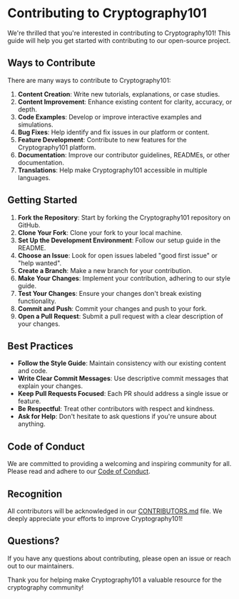 # Contributing to Cryptography101

We're thrilled that you're interested in contributing to Cryptography101! This guide will help you get started with contributing to our open-source project.

## Ways to Contribute

There are many ways to contribute to Cryptography101:

1. **Content Creation**: Write new tutorials, explanations, or case studies.
2. **Content Improvement**: Enhance existing content for clarity, accuracy, or depth.
3. **Code Examples**: Develop or improve interactive examples and simulations.
4. **Bug Fixes**: Help identify and fix issues in our platform or content.
5. **Feature Development**: Contribute to new features for the Cryptography101 platform.
6. **Documentation**: Improve our contributor guidelines, READMEs, or other documentation.
7. **Translations**: Help make Cryptography101 accessible in multiple languages.

## Getting Started

1. **Fork the Repository**: Start by forking the Cryptography101 repository on GitHub.
2. **Clone Your Fork**: Clone your fork to your local machine.
3. **Set Up the Development Environment**: Follow our setup guide in the README.
4. **Choose an Issue**: Look for open issues labeled "good first issue" or "help wanted".
5. **Create a Branch**: Make a new branch for your contribution.
6. **Make Your Changes**: Implement your contribution, adhering to our style guide.
7. **Test Your Changes**: Ensure your changes don't break existing functionality.
8. **Commit and Push**: Commit your changes and push to your fork.
9. **Open a Pull Request**: Submit a pull request with a clear description of your changes.

## Best Practices

- **Follow the Style Guide**: Maintain consistency with our existing content and code.
- **Write Clear Commit Messages**: Use descriptive commit messages that explain your changes.
- **Keep Pull Requests Focused**: Each PR should address a single issue or feature.
- **Be Respectful**: Treat other contributors with respect and kindness.
- **Ask for Help**: Don't hesitate to ask questions if you're unsure about anything.

## Code of Conduct

We are committed to providing a welcoming and inspiring community for all. Please read and adhere to our [Code of Conduct](CODE_OF_CONDUCT.md).

## Recognition

All contributors will be acknowledged in our [CONTRIBUTORS.md](CONTRIBUTORS.md) file. We deeply appreciate your efforts to improve Cryptography101!

## Questions?

If you have any questions about contributing, please open an issue or reach out to our maintainers.

Thank you for helping make Cryptography101 a valuable resource for the cryptography community!